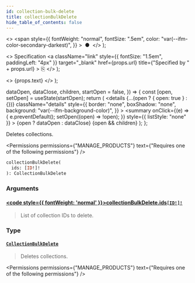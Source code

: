 ```yaml
---
id: collection-bulk-delete
title: collectionBulkDelete
hide_table_of_contents: false
---
```


  <>
    <span
      style={{
        fontWeight: "normal",
        fontSize: ".5em",
        color: "var(--ifm-color-secondary-darkest)",
      }}
    >
      &nbsp;●&nbsp;
    </span>
  </>
);

  <>
    Specification
    <a
      className="link"
      style={{ fontSize: "1.5em", paddingLeft: "4px" }}
      target="\_blank"
      href={props.url}
      title={"Specified by " + props.url}
    >
      ⎘
    </a>
  </>
);

  <>
    <span className={props.class}>{props.text}</span>
  </>
);


  dataOpen,
  dataClose,
  children,
  startOpen = false,
}) => {
  const [open, setOpen] = useState(startOpen);
  return (
    <details
      {...(open ? { open: true } : {})}
      className="details"
      style={{
        border: "none",
        boxShadow: "none",
        background: "var(--ifm-background-color)",
      }}
    >
      <summary
        onClick={(e) => {
          e.preventDefault();
          setOpen((open) => !open);
        }}
        style={{ listStyle: "none" }}
      >
        {open ? dataOpen : dataClose}
      </summary>
      {open && children}
    </details>
  );
};

Deletes collections.

<Permissions
  permissions={"MANAGE_PRODUCTS"}
  text={"Requires one of the following permissions"}
/>

```graphql
collectionBulkDelete(
  ids: [ID!]!
): CollectionBulkDelete
```

### Arguments

#### [<code style={{ fontWeight: 'normal' }}>collectionBulkDelete.<b>ids</b></code>](#)<Bullet />[`[ID!]!`](../../../api-reference/miscellaneous/scalars/id) <Badge class="badge badge--secondary" text="non-null"/> <Badge class="badge badge--secondary" text="scalar"/>

> List of collection IDs to delete.

### Type

#### [`CollectionBulkDelete`](../../../api-reference/products/objects/collection-bulk-delete) <Badge class="badge badge--secondary" text="object"/>

> Deletes collections.

<Permissions
  permissions={"MANAGE_PRODUCTS"}
  text={"Requires one of the following permissions"}
/>

